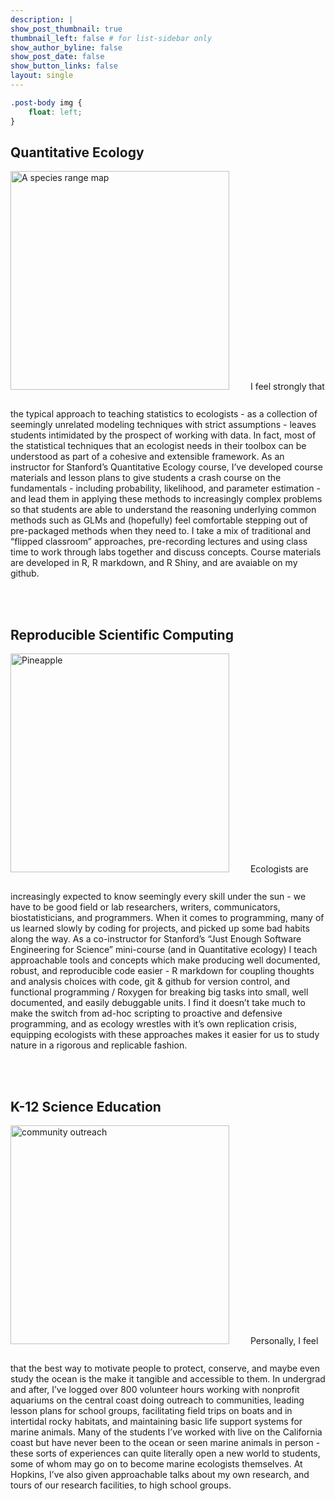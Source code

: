 ```yaml
---
description: |
show_post_thumbnail: true
thumbnail_left: false # for list-sidebar only
show_author_byline: false
show_post_date: false
show_button_links: false
layout: single
---
```


```css
.post-body img {
    float: left;
}
```


<html>

<body>

<h2>Quantitative Ecology</h2>

<p><img src="thrasher.jpg" alt="A species range map" style="width:350px;height:350px;margin-right:30px;margin-bottom:30px;">
I feel strongly that the typical approach to teaching statistics to ecologists - as a collection of seemingly unrelated modeling techniques with strict assumptions - leaves students intimidated by the prospect of working with data. In fact, most of the statistical techniques that an ecologist needs in their toolbox can be understood as part of a cohesive and extensible framework. As an instructor for Stanford's Quantitative Ecology course, I've developed course materials and lesson plans to give students a crash course on the fundamentals - including probability, likelihood, and parameter estimation - and lead them in applying these methods to increasingly complex problems so that students are able to understand the reasoning underlying common methods such as GLMs and (hopefully) feel comfortable stepping out of pre-packaged methods when they need to. I take a mix of traditional and "flipped classroom" approaches, pre-recording lectures and using class time to work through labs together and discuss concepts. Course materials are developed in R, R markdown, and R Shiny, and are avaiable on my github.</p>

<br><br>


<h2>Reproducible Scientific Computing</h2>


<p><img src="R-lotkavolterra.png" alt="Pineapple" style="width:350px;height:350px;margin-right:30px;margin-bottom:30px;">
Ecologists are increasingly expected to know seemingly every skill under the sun - we have to be good field or lab researchers, writers, communicators, biostatisticians, and programmers. When it comes to programming, many of us learned slowly by coding for projects, and picked up some bad habits along the way. As a co-instructor for Stanford's "Just Enough Software Engineering for Science" mini-course (and in Quantitative ecology) I teach approachable tools and concepts which make producing well documented, robust, and reproducible code easier - R markdown for coupling thoughts and analysis choices with code, git & github for version control, and functional programming / Roxygen for breaking big tasks into small, well documented, and easily debuggable units. I find it doesn't take much to make the switch from ad-hoc scripting to proactive and defensive programming, and as ecology wrestles with it's own replication crisis, equipping ecologists with these approaches makes it easier for us to study nature in a rigorous and replicable fashion.
</p>



<br><br>

<h2>K-12 Science Education</h2>


<p><img src="aquarium_outreach.jpg" alt="community outreach" style="width:350px;height:350px;margin-right:30px;margin-bottom:30px;">
Personally, I feel that the best way to motivate people to protect, conserve, and maybe even study the ocean is the make it tangible and accessible to them. In undergrad and after, I've logged over 800 volunteer hours working with nonprofit aquariums on the central coast doing outreach to communities, leading lesson plans for school groups, facilitating field trips on boats and in intertidal rocky habitats, and maintaining basic life support systems for marine animals. Many of the students I've worked with live on the California coast but have never been to the ocean or seen marine animals in person - these sorts of experiences can quite literally open a new world to students, some of whom may go on to become marine ecologists themselves. At Hopkins, I've also given approachable talks about my own research, and tours of our research facilities, to high school groups.
</p>

<br clear="all" />
</body>
</html>
